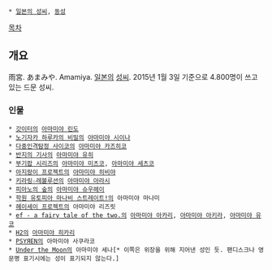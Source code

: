  * [[일본의 성씨]], [[동성]]

[[목차]]
== 개요 ==
雨宮. あまみや. Amamiya. [[일본]]의 [[성씨]]. 2015년 1월 3일 기준으로 4.800명이 쓰고 있는 드문 성씨.
=== 인물 ===
 * [[갓이터]]의 [[아마미야 린도]]
 * [[노기자카 하루카의 비밀]]의 [[아마미야 시이나]]
 * [[다중인격탐정 사이코]]의 [[아마미야 카즈히코]]
 * [[반지의 기사]]의 [[아마미야 유히]]
 * [[부기팝 시리즈]]의 [[아마미야 미츠코]], [[아마미야 세츠코]]
 * [[아지랑이 프로젝트]]의 [[아마미야 히비야]]
 * [[키라링☆레볼루션]]의 [[아마미야 아라시]]
 * [[피아노의 숲]]의 [[아마미야 슈우헤이]]
 * [[학원 유토피아 마나비 스트레이트!]]의 아마미야 마나미
 * [[헤이세이 프로젝트]]의 아마미야 리즈릿
 * [[ef - a fairy tale of the two.]]의 [[아마미야 아카리]], [[아마미야 아키라]], [[아마미야 유코]]
 * [[H2]]의 [[아마미야 히카리]]
 * [[PSYЯEN]]의 아마미야 사쿠라코
 * [[Under the Moon]]의 아마미야 세나[* 이쪽은 위장을 위해 지어낸 성인 듯. 팬디스크나 영문명 표기시에는 성이 표기되지 않는다.]
